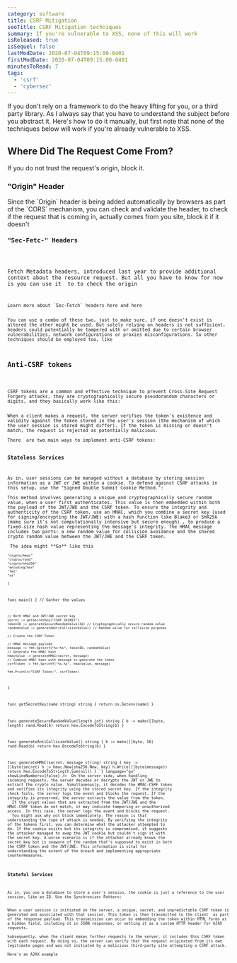```yaml
---
category: software
title: CSRF Mitigation 
seoTitle: CSRF Mitigation techniques
summary: If you're vulnerable to XSS, none of this will work
isReleased: true
isSequel: false
lastModDate: 2020-07-04T09:15:00-0401
firstModDate: 2020-07-04T09:15:00-0401
minutesToRead: 7
tags:
  - 'csrf'
  - 'cybersec'
---
```


<C>
If you don't rely on a framework to do the heavy lifting for you, or a third party library. As I always say that you have to <L href='/blog/fundamentals'>understand</L> the subject before you abstract it. Here's how to do it manually, but first note that none of the techniques below will work if you're already vulnerable to <L href='https://owasp.org/www-community/attacks/xss/'>XSS.</L>
</C>
<H2>Where Did The Request Come From?</H2>
<C>
If you do not trust the request's origin, block it.
</C>
<H3>"Origin" Header</H3>
<C>
Since the <L href='https://developer.mozilla.org/en-US/docs/Web/HTTP/Headers/Origin'>`Origin`</L> header is being added automatically by browsers as part of the <L href='https://developer.mozilla.org/en-US/docs/Web/HTTP/CORS'>`CORS`</L> mechanism, you can check and validate the header, to check if the request that is coming in, actually comes from you site, block it if it doesn't
</C>
<Code
  code={`if r.Header.Get("Origin") != "https://my-actual-site.com" {
    http.Error(w, "Bad Request", http.StatusBadRequest)
    return
}`}
  language="go"
  showLineNumbers={false}
/>
<H3>"Sec-Fetc-" Headers</H3>

<C>
Fetch Metadata headers, introduced last year to provide additional context about the resource request. But all you have to know for now is you can use it  to to check the origin  
</C>
<Code
  code={`if secFetchSite := r.Header.Get("Sec-Fetch-Site"); 
    secFetchSite != "" && secFetchSite != "same-origin" {
    http.Error(w, "Bad Request", http.StatusBadRequest)
    return
}
`}
  language="go"
  showLineNumbers={false}
/>
<C>
Learn more about `Sec-Fetch` headers <L href='https://developer.mozilla.org/en-US/docs/Web/HTTP/Headers/Sec-Fetch-Mode'>here</L> and <L href='https://w3c.github.io/webappsec-fetch-metadata/#sec-fetch-site-header)'>here</L>
</C>
<C>
You can use a combo of these two, just to make sure, if one doesn't exist is altered the other might be used. But solely relying on headers is not sufficient, headers could potentially be tampered with or omitted due to certain browser vulnerabilities, network configurations or proxies misconfigurations. So other techniques should be employed too, like 
</C>

<H2>Anti-CSRF tokens</H2>

<C>
CSRF tokens are a common and effective technique to prevent Cross-Site Request Forgery attacks, they are cryptographically secure pseudorandom characters or digits, and they basically work like this: 
</C>
<C>
When a client makes a request, the server verifies the token's existence and validity against the token stored in the user's session (the mechanism of which the user session is stored might differ). If the token is missing or doesn't match, the request is rejected as potentially malicious. 
</C><C>
There  are two main ways to implement anti-CSRF tokens: 
</C>
<H3>Stateless Services</H3>
<C>
As in, user sessions can be managed without a database by storing session information as a <L href='https://datatracker.ietf.org/doc/html/rfc7519'>JWT</L> or <L href='https://datatracker.ietf.org/doc/html/rfc7516'>JWE</L> within a <L href='#cookies'>cookie</L>. To defend against CSRF attacks in this setup, use the "Signed Double Submit Cookie Method.": 
</C><C>
This method involves generating a unique and cryptographically secure random value, when a user first authenticates. This value is then embedded within both the payload of the JWT/JWE and the CSRF token. To ensure the integrity and authenticity of the CSRF token, use an <L href='https://datatracker.ietf.org/doc/html/rfc2104.html'>HMAC</L>, which you combine a secret key (used for signing/encrypting the JWT/JWE) with a hash function like <L href='https://github.com/BLAKE3-team/BLAKE3'>Blake3</L> or SHA256 (make sure it's not computationally intensive but secure enough) , to produce a fixed-size hash value representing the message's integrity. The HMAC message includes two parts: a new random value for collision avoidance and the shared crypto random value between the JWT/JWE and the CSRF token. 
</C><C>
 The idea might **Go** like this
</C>
<Code
  code={`package main

	"crypto/hmac"
	"crypto/rand"
	"crypto/sha256"
	"encoding/hex"
	"fmt"
	"os"
)

func main() {
	// Gather the values

	// Both HMAC and JWT/JWE secret key
	secret := getSecretKey("CSRF_SECRET")
	tokenID := generateSecureRandomValue(32) // Cryptographically secure random value
	randomValue := generateAntiCollisionValue() // Random value for collision purposes

	// Create the CSRF Token

	// HMAC message payload
	message := fmt.Sprintf("%s!%s", tokenID, randomValue)
	// Generate the HMAC hash
	hmacValue := generateHMAC(secret, message)
	// Combine HMAC hash with message to generate the token
	csrfToken := fmt.Sprintf("%s.%s", hmacValue, message)

	fmt.Println("CSRF Token:", csrfToken)
}

func getSecretKey(name string) string {
	return os.Getenv(name)
}

func generateSecureRandomValue(length int) string {
	b := make([]byte, length)
	rand.Read(b)
	return hex.EncodeToString(b)
}

func generateAntiCollisionValue() string {
	b := make([]byte, 16)
	rand.Read(b)
	return hex.EncodeToString(b)
}

func generateHMAC(secret, message string) string {
	key := []byte(secret)
	h := hmac.New(sha256.New, key)
	h.Write([]byte(message))
	return hex.EncodeToString(h.Sum(nil))
}
`}
  language="go"
  showLineNumbers={false}
/>
<C>
On the server side, when handling incoming requests, the server decodes or decrypts the JWT or JWE to extract the crypto value. Simultaneously, it decodes the HMAC-CSRF token and verifies its integrity using the stored secret key. If the integrity check fails, the server logs the event and blocks the request. If the integrity is preserved, the server extracts the value from the token.
</C>
<C>
If the crypt values that are extracted from the JWT/JWE and the HMAC-CSRF token do not match, it may indicate tampering or unauthorized access. In this case, the server logs the event and blocks the request.
</C>
<C>
You might ask why not block immediately. The reason is that understanding the type of attack is needed. By verifying the integrity of the tokens first, you can determine what the attacker attempted to do. If the cookie exists but its integrity is compromised, it suggests the attacker managed to swap the JWT cookie but couldn't sign it with the secret key. 
A worse scenario is if the attacker already knows the secret key but is unaware of the random that's supposed to exist in both the CSRF token and the JWT/JWE. This information is vital for understanding the extent of the breach and implementing appropriate countermeasures.
</C>

<H3>Stateful Services</H3>
<C>
As in, you use a database to store a user's session, the cookie is just a reference to the user session, like an ID. Use the Synchronizer Pattern: 
</C>
<C>
When a user session is initiated on the server, a unique, secret, and unpredictable CSRF token is generated and associated with that session. This token is then transmitted to the client  as part of the response payload. This transmission can occur by embedding the token within HTML forms as a hidden field, including it in JSON responses, or setting it as a custom HTTP header for AJAX requests.
</C><C>
Subsequently, when the client makes further requests to the server, it includes this CSRF token with each request. By doing so, the server can verify that the request originated from its own legitimate pages and was not initiated by a malicious third-party site attempting a CSRF attack.
</C><C>
Here's an AJAX example 
</C>
<Code
  code={`<!doctype html>
<html lang="en">
  <head>
    <meta charset="UTF-8" />
    <meta name="viewport" content="width=device-width, initial-scale=1.0" />
    <title>AJAX Request with CSRF Token</title>
  </head>
  <body>
    <div id="ajaxResponse"></div>
    <script>
      document.addEventListener('DOMContentLoaded', () => {
        createCSRFTokenContainer();
        document
          .getElementById('makeRequestButton')
          .addEventListener('click', () => {
            // Make an AJAX request when the button is clicked, it should
            // show a successful message when no CSRF attack is made
            var xhr = new XMLHttpRequest();

            var csrfToken = getCSRFTokenFromClient();

            xhr.open('POST', '/protected', true);

            xhr.setRequestHeader('CSRF-Token', csrfToken);

            xhr.onreadystatechange = () => {
              if (xhr.readyState === XMLHttpRequest.DONE) {
                // The server validates the token sent in the header,
                // if it matches the one stored on the server,
                // it sends an OK response.
                // else it blocks the request
                if (xhr.status === 200) {
                  // allow
                  document.getElementById('ajaxResponse').innerText =
                    "You're allowed, come in";
                } else {
                  // BLOCK! Possible forgery
                  document.getElementById('ajaxResponse').innerText =
                    "You're blocked, the CSRF Token has been tampered with";
                  console.error('AJAX request failed:', xhr.status);
                }
              }
            };
          });
      });

     

      function createCSRFTokenContainer() {
        var csrfToken =  'CSRF_TOKEN' // use a template engine,
        // or whatever framework you're using
        // to render  this value.

        //  div element to hold the hidden token
        var csrfDiv = document.createElement('div');
        csrfDiv.id = 'csrfTokenDiv'; 

        // hidden input field and set its value to the generated CSRF token
        var input = document.createElement('input');
        input.type = 'hidden';
        input.name = 'CSRFToken';
        input.value = csrfToken;
        csrfDiv.appendChild(input);
      }

      function getCSRFTokenFromClient() {
        var csrfTokenDiv = document.getElementById('csrfTokenDiv');

        if (csrfTokenDiv) {
          var inputField = csrfTokenDiv.querySelector(
            'input[type="hidden"][name="CSRFToken"]'
          );

          if (inputField) {
            return inputField.value; // The CSRF token value
          }
        }
      }
    </script>
       <button id="makeRequestButton">Make AJAX Request</button>
  </body>
</html>
`}
  language="html"
  showLineNumbers={false}
/>
<C>
If you want to see a framework implementation of the synchronized pattern , check out <L href='https://docs.djangoproject.com'>`Django`</L>'s implementation with the CSRF mitigation middleware, you can read the source code <L href='https://github.com/django/django/blob/main/django/middleware/csrf.py'>here.</L>
</C>
<H2 id='cookies'>Cookies</H2>
<C>
Avoid setting cookies with a specific domain to minimize security risks. When a cookie is domain-specific, all subdomains share that cookie, which can pose risks if you get hit with a <L href="https://developer.mozilla.org/en-US/docs/Web/Security/Subdomain_takeovers">subdomain takeover.</L>
</C><C>
For session cookies, ensure they are protected by:
</C><C>
 - \-  Using the `HttpOnly` attribute to prevent client-side scripts from accessing cookies, enhancing security against XSS attacks.
 - \-  Setting the `SameSite` attribute to `Lax` or `Strict` to control cookie behavior in cross-site requests, more <L href='#samesite'>below</L>.
 - \-  Avoid specifying a domain (`Domain=None`) to prevent cookies from being sent in cross-origin requests.
 - \-  Using the `Secure` attribute to ensure that cookies are only sent over HTTPS connections.
</C><C>
Also, for enhanced security measures, consider cookie prefixes like `__Host-` and `__Secure-`, read more <L href='https://datatracker.ietf.org/doc/html/draft-ietf-httpbis-cookie-prefixes-00'>here.</L>
</C>
<H3 id="#samesite">About "SameSite" Cookies</H3>
<C>
Use the `SameSite` cookie attribute to set your users sessions (older browsers do not support this)
</C>
<Code
  code={`Set-Cookie: SID=xxxxx; SameSite=Strict`}
  language="http"
  showLineNumbers={false}
/>
<C>
Or
</C>
<Code
  code={`Set-Cookie: SID=xxxxx; SameSite=Lax`}
  language="http"
  showLineNumbers={false}
/>
<C>
Read about `Lax` and `Strict` from the official <L href='https://datatracker.ietf.org/doc/html/draft-west-first-party-cookies-07'>RFC</L>. Here's is basically what they do:
</C>
<C>
**``Strict``:** This value prevents cookies from being sent in all cross-site browsing contexts, including regular links. For example: You're logged in your banking account, which means you have a session cookie. If this banking website employs the Strict ``SameSite`` value for its session cookies, and you  click on a link to perform a banking transaction from an external website (like a forum or email) say https://scam-me-please.com , the banking website won't receive the session cookie due to the ``Strict`` setting. Consequently, the user won't be able to complete the transaction because the session information is not sent with the request. 
</C><C>
**``Lax``:** The default value of ``SameSite`` is Lax ( since Chrome version 80, February this year) , which provides a balance between security and usability. Cookies are allowed when following regular links from external sites but are blocked in CSRF-prone requests such as POST methods. Only cross-site requests that are considered safe (like top-level navigations) are allowed in Lax mode.
</C><C>
**``None``:** Using the ``None`` value means the cookie is sent with all cross-site requests, which can potentially expose users to CSRF attacks. Simply don't use this.
</C>
<H2>User Interaction-Based CSRF Defense</H2>

<C>
Requiring users to authenticate using their password, biometric data, security questions, or <L href="https://en.wikipedia.org/wiki/One-time_password">OTP</L> is a highly effective security measure. But, it can significantly impact user experience, so it's typically used only for critical operations like changing passwords or conducting financial transactions. Avoid using CAPTCHA for this purpose, as it's primarily aimed at preventing automated bot attacks and doesn't provide the necessary level of security for these sensitive activities.
</C>
<H2>HTTP Methods</H2>
<C>
Did I mention that for any state changing request,  DON'T USE  <L href='https://datatracker.ietf.org/doc/html/rfc7231#section-4.2.1'>safe methods.</L>
</C>
